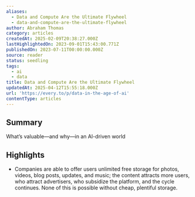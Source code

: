 ```yaml
---
aliases:
  - Data and Compute Are the Ultimate Flywheel
  - data-and-compute-are-the-ultimate-flywheel
author: Abraham Thomas
category: articles
createdAt: 2025-02-09T20:38:27.000Z
lastHighlightedOn: 2023-09-01T15:43:00.771Z
publishedOn: 2023-07-11T00:00:00.000Z
source: reader
status: seedling
tags:
  - ai
  - data
title: Data and Compute Are the Ultimate Flywheel
updatedAt: 2025-04-12T15:55:18.000Z
url: 'https://every.to/p/data-in-the-age-of-ai'
contentType: articles
---
```

## Summary

What’s valuable—and why—in an AI-driven world

## Highlights

- Companies are able to offer users unlimited free storage for photos, videos, blog posts, updates, and music; the content attracts more users, who attract advertisers, who subsidize the platform, and the cycle continues. None of this is possible without cheap, plentiful storage.
